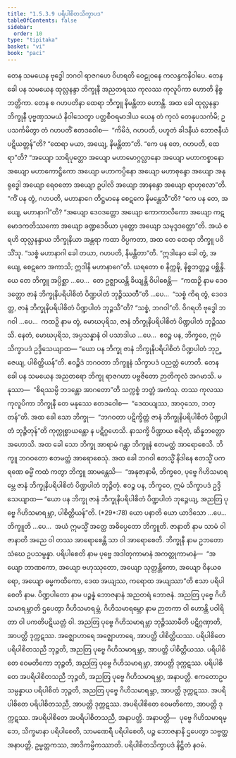 ```yaml
---
title: "1.5.3.9 ပရိပါစိတသိက္ခာပဒ"
tableOfContents: false
sidebar:
  order: 10
type: "tipitaka"
basket: "vi"
book: "paci"
---
```



<DynamicBreadcrumb />

<Division number="192" book="paci">

<Paragraph number="629" book="paci">
တေန သမယေန ဗုဒ္ဓေါ ဘဂဝါ ရာဇဂဟေ ဝိဟရတိ ဝေဠုဝနေ ကလန္ဒကနိဝါပေ. တေန ခေါ ပန သမယေန ထုလ္လနန္ဒာ ဘိက္ခုနီ အညတရဿ ကုလဿ ကုလူပိကာ ဟောတိ နိစ္စဘတ္တိကာ. တေန စ ဂဟပတိနာ ထေရာ ဘိက္ခူ နိမန္တိတာ ဟောန္တိ. အထ ခေါ ထုလ္လနန္ဒာ ဘိက္ခုနီ ပုဗ္ဗဏှသမယံ နိဝါသေတွာ ပတ္တစီဝရမာဒါယ ယေန တံ ကုလံ တေနုပသင်္ကမိ; ဥပသင်္ကမိတွာ တံ ဂဟပတိံ ဧတဒဝေါစ—  “ကိမိဒံ, ဂဟပတိ, ပဟူတံ ခါဒနီယံ ဘောဇနီယံ ပဋိယတ္တန်”တိ? “ထေရာ မယာ, အယျေ, နိမန္တိတာ”တိ. “ကေ ပန တေ, ဂဟပတိ, ထေရာ”တိ? “အယျော သာရိပုတ္တော အယျော မဟာမောဂ္ဂလ္လာနော အယျော မဟာကစ္စာနော အယျော မဟာကောဋ္ဌိကော အယျော မဟာကပ္ပိနော အယျော မဟာစုန္ဒော အယျော အနုရုဒ္ဓေါ အယျော ရေဝတော အယျော ဥပါလိ အယျော အာနန္ဒော အယျော ရာဟုလော”တိ. “ကိံ ပန တွံ, ဂဟပတိ, မဟာနာဂေ တိဋ္ဌမာနေ စေဋကေ နိမန္တေသီ”တိ?
</Paragraph>

<Paragraph number="630" book="paci">
“ကေ ပန တေ, အယျေ, မဟာနာဂါ”တိ? “အယျော ဒေဝဒတ္တော အယျော ကောကာလိကော အယျော ကဋမောဒကတိဿကော အယျော ခဏ္ဍဒေဝိယာ ပုတ္တော အယျော သမုဒ္ဒဒတ္တော”တိ. အယံ စရဟိ ထုလ္လနန္ဒာယ ဘိက္ခုနိယာ အန္တရာ ကထာ ဝိပ္ပကတာ, အထ တေ ထေရာ ဘိက္ခူ ပဝိသိံသု. “သစ္စံ မဟာနာဂါ ခေါ တယာ, ဂဟပတိ, နိမန္တိတာ”တိ. “ဣဒါနေဝ ခေါ တွံ, အယျေ, စေဋကေ အကာသိ; ဣဒါနိ မဟာနာဂေ”တိ. ဃရတော စ နိက္ကဍ္ဎိ, နိစ္စဘတ္တဉ္စ ပစ္ဆိန္ဒိ.
</Paragraph>

<Paragraph number="631" book="paci">
ယေ တေ ဘိက္ခူ အပ္ပိစ္ဆာ …ပေ…  တေ ဥဇ္ဈာယန္တိ ခိယျန္တိ ဝိပါစေန္တိ—  “ကထဉှိ နာမ ဒေဝဒတ္တော ဇာနံ ဘိက္ခုနိပရိပါစိတံ ပိဏ္ဍပါတံ ဘုဉ္ဇိဿတီ”တိ …ပေ…  “သစ္စံ ကိရ တွံ, ဒေဝဒတ္တ, ဇာနံ ဘိက္ခုနိပရိပါစိတံ ပိဏ္ဍပါတံ ဘုဉ္ဇသီ”တိ? “သစ္စံ, ဘဂဝါ”တိ. ဝိဂရဟိ ဗုဒ္ဓေါ ဘဂဝါ …ပေ…  ကထဉှိ နာမ တွံ, မောဃပုရိသ, ဇာနံ ဘိက္ခုနိပရိပါစိတံ ပိဏ္ဍပါတံ ဘုဉ္ဇိဿသိ. နေတံ, မောဃပုရိသ, အပ္ပသန္နာနံ ဝါ ပသာဒါယ …ပေ…  ဧဝဉ္စ ပန, ဘိက္ခဝေ, ဣမံ သိက္ခာပဒံ ဥဒ္ဒိသေယျာထ—
</Paragraph>

<Paragraph number="632" book="paci">
<Emphasis>“ယော ပန ဘိက္ခု ဇာနံ ဘိက္ခုနိပရိပါစိတံ ပိဏ္ဍပါတံ ဘုဉ္ဇေယျ, ပါစိတ္တိယန်”</Emphasis>တိ.
</Paragraph>

<Paragraph number="633" book="paci">
ဧဝဉ္စိဒံ ဘဂဝတာ ဘိက္ခူနံ သိက္ခာပဒံ ပညတ္တံ ဟောတိ.
</Paragraph>

</Division>
<Division number="193" book="paci">

<Paragraph number="634" book="paci">
တေန ခေါ ပန သမယေန အညတရော ဘိက္ခု ရာဇဂဟာ ပဗ္ဗဇိတော ဉာတိကုလံ အဂမာသိ. မနုဿာ—  “စိရဿမ္ပိ ဘဒန္တော အာဂတော”တိ သက္ကစ္စံ ဘတ္တံ အကံသု. တဿ ကုလဿ ကုလူပိကာ ဘိက္ခုနီ တေ မနုဿေ ဧတဒဝေါစ—  “ဒေထယျဿ, အာဝုသော, ဘတ္တန်”တိ. အထ ခေါ သော ဘိက္ခု—  “ဘဂဝတာ ပဋိက္ခိတ္တံ ဇာနံ ဘိက္ခုနိပရိပါစိတံ ပိဏ္ဍပါတံ ဘုဉ္ဇိတုန်”တိ ကုက္ကုစ္စာယန္တော န ပဋိဂ္ဂဟေသိ. နာသက္ခိ ပိဏ္ဍာယ စရိတုံ, ဆိန္နဘတ္တော အဟောသိ. အထ ခေါ သော ဘိက္ခု အာရာမံ ဂန္တွာ ဘိက္ခူနံ ဧတမတ္ထံ အာရောစေသိ. ဘိက္ခူ ဘဂဝတော ဧတမတ္ထံ အာရောစေသုံ.
</Paragraph>

<Paragraph number="635" book="paci">
အထ ခေါ ဘဂဝါ ဧတသ္မိံ နိဒါနေ ဧတသ္မိံ ပကရဏေ ဓမ္မိံ ကထံ ကတွာ ဘိက္ခူ အာမန္တေသိ—  “အနုဇာနာမိ, ဘိက္ခဝေ, ပုဗ္ဗေ ဂိဟိသမာရမ္ဘေ ဇာနံ ဘိက္ခုနိပရိပါစိတံ ပိဏ္ဍပါတံ ဘုဉ္ဇိတုံ. ဧဝဉ္စ ပန, ဘိက္ခဝေ, ဣမံ သိက္ခာပဒံ ဥဒ္ဒိသေယျာထ—
</Paragraph>

</Division>
<Division number="194" book="paci">

<Paragraph number="636" book="paci">
<Emphasis>“ယော ပန ဘိက္ခု ဇာနံ ဘိက္ခုနိပရိပါစိတံ ပိဏ္ဍပါတံ ဘုဉ္ဇေယျ, အညတြ ပုဗ္ဗေ ဂိဟိသမာရမ္ဘာ, ပါစိတ္တိယန်”</Emphasis>တိ. (*29*:<Emphasis>78</Emphasis>)
</Paragraph>

</Division>
<Division number="195" book="paci">

<Paragraph number="637" book="paci">
<Emphasis>ယော ပနာ</Emphasis>တိ ယော ယာဒိသော …ပေ…  <Emphasis>ဘိက္ခူ</Emphasis>တိ …ပေ…  အယံ ဣမသ္မိံ အတ္ထေ အဓိပ္ပေတော ဘိက္ခူတိ.
</Paragraph>

<Paragraph number="638" book="paci">
<Emphasis>ဇာနာတိ</Emphasis> နာမ သာမံ ဝါ ဇာနာတိ အညေ ဝါ တဿ အာရောစေန္တိ သာ ဝါ အာရောစေတိ.
</Paragraph>

<Paragraph number="639" book="paci">
<Emphasis>ဘိက္ခုနီ</Emphasis> နာမ ဥဘတောသံဃေ ဥပသမ္ပန္နာ.
</Paragraph>

<Paragraph number="640" book="paci">
<Emphasis>ပရိပါစေတိ</Emphasis> နာမ ပုဗ္ဗေ အဒါတုကာမာနံ အကတ္တုကာမာနံ—  “အယျော ဘာဏကော, အယျော ဗဟုဿုတော, အယျော သုတ္တန္တိကော, အယျော ဝိနယဓရော, အယျော ဓမ္မကထိကော, ဒေထ အယျဿ, ကရောထ အယျဿာ”တိ ဧသာ ပရိပါစေတိ နာမ.
</Paragraph>

<Paragraph number="641" book="paci">
<Emphasis>ပိဏ္ဍပါတော</Emphasis> နာမ ပဉ္စန္နံ ဘောဇနာနံ အညတရံ ဘောဇနံ.
</Paragraph>

<Paragraph number="642" book="paci">
<Emphasis>အညတြ ပုဗ္ဗေ ဂိဟိသမာရမ္ဘာ</Emphasis>တိ ဌပေတွာ ဂိဟိသမာရမ္ဘံ.
</Paragraph>

<Paragraph number="643" book="paci">
<Emphasis>ဂိဟိသမာရမ္ဘော</Emphasis> နာမ ဉာတကာ ဝါ ဟောန္တိ ပဝါရိတာ ဝါ ပကတိပဋိယတ္တံ ဝါ.
</Paragraph>

<Paragraph number="644" book="paci">
အညတြ ပုဗ္ဗေ ဂိဟိသမာရမ္ဘာ ဘုဉ္ဇိဿာမီတိ ပဋိဂ္ဂဏှာတိ, အာပတ္တိ ဒုက္ကဋဿ. အဇ္ဈောဟာရေ အဇ္ဈောဟာရေ, အာပတ္တိ ပါစိတ္တိယဿ.
</Paragraph>

</Division>
<Division number="196" book="paci">

<Paragraph number="645" book="paci">
ပရိပါစိတေ ပရိပါစိတသညီ ဘုဉ္ဇတိ, အညတြ ပုဗ္ဗေ ဂိဟိသမာရမ္ဘာ, အာပတ္တိ ပါစိတ္တိယဿ. ပရိပါစိတေ ဝေမတိကော ဘုဉ္ဇတိ, အညတြ ပုဗ္ဗေ ဂိဟိသမာရမ္ဘာ, အာပတ္တိ ဒုက္ကဋဿ. ပရိပါစိတေ အပရိပါစိတသညီ ဘုဉ္ဇတိ, အညတြ ပုဗ္ဗေ ဂိဟိသမာရမ္ဘာ, အနာပတ္တိ. ဧကတောဥပသမ္ပန္နာယ ပရိပါစိတံ ဘုဉ္ဇတိ, အညတြ ပုဗ္ဗေ ဂိဟိသမာရမ္ဘာ, အာပတ္တိ ဒုက္ကဋဿ. အပရိပါစိတေ ပရိပါစိတသညီ, အာပတ္တိ ဒုက္ကဋဿ. အပရိပါစိတေ ဝေမတိကော, အာပတ္တိ ဒုက္ကဋဿ. အပရိပါစိတေ အပရိပါစိတသညီ, အနာပတ္တိ.
</Paragraph>

</Division>
<Division number="197" book="paci">

<Paragraph number="646" book="paci">
အနာပတ္တိ—  ပုဗ္ဗေ ဂိဟိသမာရမ္ဘေ, သိက္ခမာနာ ပရိပါစေတိ, သာမဏေရီ ပရိပါစေတိ, ပဉ္စ ဘောဇနာနိ ဌပေတွာ သဗ္ဗတ္ထ အနာပတ္တိ, ဥမ္မတ္တကဿ, အာဒိကမ္မိကဿာတိ.

</Paragraph>
</Division>

<Paragraph number="647" type="center" book="paci">
ပရိပါစိတသိက္ခာပဒံ နိဋ္ဌိတံ နဝမံ.
</Paragraph>